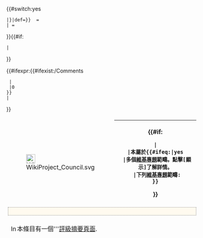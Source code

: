 {{#switch:yes
 |{{yesno|{{{blp|{{{living|}}}}}}|def=}}  = {{BLP}}
 |{{yesno|{{{blpo|}}}|def=}} = {{BLP others}}
}}{{#if:{{yesno|{{{activepol|}}}|def=}}
 |{{Active politician}}
}}<table class="tmbox tmbox-notice wpbs mbox-inside collapsible {{#ifeq:{{lc:{{{collapsed|}}}}}|yes|collapsed}}" style="border-collapse:separate;" cellspacing="4">
<tr>
<td class="mbox-image">[[File:WikiProject Council.svg|24px|alt=]]</td>
<th class="mbox-text">{{Show button}}{{#if:{{{text|}}}
 |{{{text}}}
 |本{{pagetype}}屬於{{#ifeq:{{lc:{{{collapsed}}}}}|yes
  |多個[[Wikipedia:專題|維基專題]]範疇。點擊[顯示]了解詳情。
  |下列[[Wikipedia:專題|維基專題]]範疇:
 }}
}}</th>
</tr><tr>
<td colspan="2" class="wpbs-inner {{#ifeq:{{lc:{{{banner collapsed|}}}}}|no||outercollapse}}" style="background:#fffaef; border:1px dotted gray; padding:2px 4px;">
{{{1|}}}
</td>
</tr>{{#ifexpr:{{#ifexist:{{FULLPAGENAME}}/Comments
  |{{PAGESIZE:{{FULLPAGENAME}}/Comments|R}}
  |0
 }}
 |<tr><td colspan="2" class="wpbs-comments">[[File:Information icon.svg|16px|link=|alt=]]本條目有一個'''[[/意見區|評級摘要頁面]].</td></tr>
}}</table><noinclude>
<!-- {{documentation}} --><!-- Add categories and interwikis to the /doc subpage, not here! -->
</noinclude>